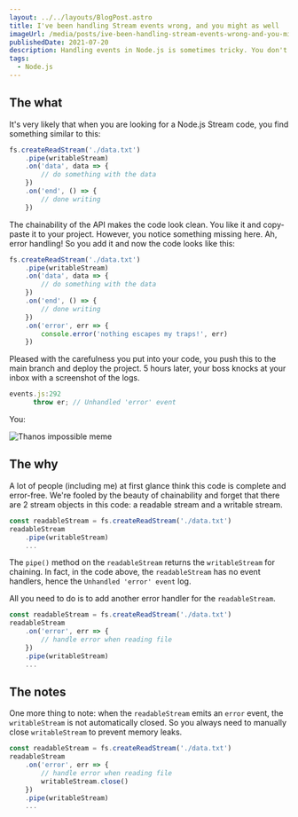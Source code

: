 ```yaml
---
layout: ../../layouts/BlogPost.astro
title: I've been handling Stream events wrong, and you might as well
imageUrl: /media/posts/ive-been-handling-stream-events-wrong-and-you-might-as-well/thumb.png
publishedDate: 2021-07-20
description: Handling events in Node.js is sometimes tricky. You don't want to make this mistake that I did.
tags:
  - Node.js
---
```



## The what

It's very likely that when you are looking for a Node.js Stream code, you find something similar to this:

```jsx
fs.createReadStream('./data.txt')
	.pipe(writableStream)
	.on('data', data => {
		// do something with the data
	})
	.on('end', () => {
		// done writing
	})
```

The chainability of the API makes the code look clean. You like it and copy-paste it to your project. However, you notice something missing here. Ah, error handling! So you add it and now the code looks like this:

```jsx
fs.createReadStream('./data.txt')
	.pipe(writableStream)
	.on('data', data => {
		// do something with the data
	})
	.on('end', () => {
		// done writing
	})
	.on('error', err => {
		console.error('nothing escapes my traps!', err)
	})
```

Pleased with the carefulness you put into your code, you push this to the main branch and deploy the project. 5 hours later, your boss knocks at your inbox with a screenshot of the logs.

```jsx
events.js:292
      throw er; // Unhandled 'error' event
```

You:

<img src={thanosImpossibleMemeImg} alt="Thanos impossible meme"/>

## The why

A lot of people (including me) at first glance think this code is complete and error-free. We're fooled by the beauty of chainability and forget that there are 2 stream objects in this code: a readable stream and a writable stream.

```jsx
const readableStream = fs.createReadStream('./data.txt')
readableStream
	.pipe(writableStream)
	...
```

The `pipe()` method on the `readableStream` returns the `writableStream` for chaining. In fact, in the code above, the `readableStream` has no event handlers, hence the `Unhandled 'error' event` log.

All you need to do is to add another error handler for the `readableStream`.

```jsx
const readableStream = fs.createReadStream('./data.txt')
readableStream
	.on('error', err => {
		// handle error when reading file
	})
	.pipe(writableStream)
	...
```

## The notes

One more thing to note: when the `readableStream` emits an `error` event, the `writableStream` is not automatically closed. So you always need to manually close `writableStream` to prevent memory leaks.

```jsx
const readableStream = fs.createReadStream('./data.txt')
readableStream
	.on('error', err => {
		// handle error when reading file
		writableStream.close()
	})
	.pipe(writableStream)
	...
```
